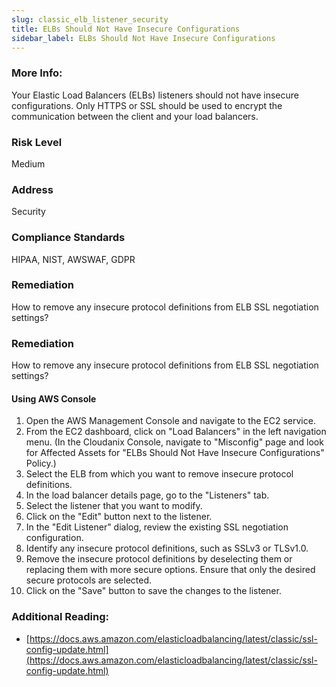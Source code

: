 ```yaml
---
slug: classic_elb_listener_security
title: ELBs Should Not Have Insecure Configurations
sidebar_label: ELBs Should Not Have Insecure Configurations
---
```


### More Info:

Your Elastic Load Balancers (ELBs) listeners should not have insecure configurations. Only HTTPS or SSL should be used to encrypt the communication between the client and your load balancers.

### Risk Level

Medium

### Address

Security

### Compliance Standards

HIPAA, NIST, AWSWAF, GDPR

### Remediation

How to remove any insecure protocol definitions from ELB SSL negotiation settings?

### Remediation

How to remove any insecure protocol definitions from ELB SSL negotiation settings?

#### Using AWS Console

1. Open the AWS Management Console and navigate to the EC2 service.
2. From the EC2 dashboard, click on "Load Balancers" in the left navigation menu.
    (In the Cloudanix Console, navigate to "Misconfig" page and look for Affected Assets for "ELBs Should Not Have Insecure Configurations" Policy.)
3. Select the ELB from which you want to remove insecure protocol definitions.
4. In the load balancer details page, go to the "Listeners" tab.
5. Select the listener that you want to modify.
6. Click on the "Edit" button next to the listener.
7. In the "Edit Listener" dialog, review the existing SSL negotiation configuration.
8. Identify any insecure protocol definitions, such as SSLv3 or TLSv1.0.
9. Remove the insecure protocol definitions by deselecting them or replacing them with more secure options. Ensure that only the desired secure protocols are selected.
10. Click on the "Save" button to save the changes to the listener.

### Additional Reading:

- [https://docs.aws.amazon.com/elasticloadbalancing/latest/classic/ssl-config-update.html](https://docs.aws.amazon.com/elasticloadbalancing/latest/classic/ssl-config-update.html) 

